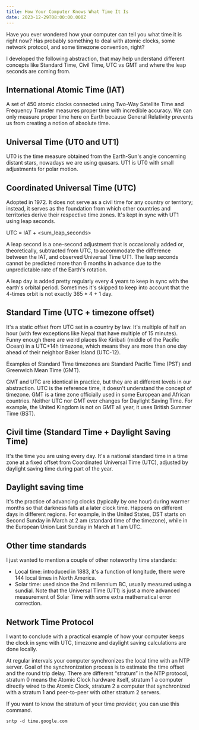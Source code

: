 ```yaml
---
title: How Your Computer Knows What Time It Is
date: 2023-12-29T08:00:00.000Z
---
```


Have you ever wondered how your computer can tell you what time it is right now? Has probably something to deal with atomic clocks, some network protocol, and some timezone convention, right?

I developed the following abstraction, that may help understand different concepts like Standard Time, Civil Time, UTC vs GMT and where the leap seconds are coming from.

## International Atomic Time (IAT)

A set of 450 atomic clocks connected using Two-Way Satellite Time and Frequency Transfer measures proper time with incredible accuracy. We can only measure proper time here on Earth because General Relativity prevents us from creating a notion of absolute time.

## Universal Time (UT0 and UT1)

UT0 is the time measure obtained from the Earth-Sun's angle concerning distant stars, nowadays we are using quasars. UT1 is UT0 with small adjustments for polar motion.

## Coordinated Universal Time (UTC)

Adopted in 1972. It does not serve as a civil time for any country or territory; instead, it serves as the foundation from which other countries and territories derive their respective time zones. It's kept in sync with UT1 using leap seconds.

UTC = IAT + \<sum\_leap\_seconds>

A leap second is a one-second adjustment that is occasionally added or, theoretically, subtracted from UTC, to accommodate the difference between the IAT, and observed Universal Time UT1. The leap seconds cannot be predicted more than 6 months in advance due to the unpredictable rate of the Earth's rotation.

A leap day is added pretty regularly every 4 years to keep in sync with the earth's orbital period. Sometimes it's skipped to keep into account that the 4-times orbit is not exactly 365 \* 4 + 1 day.

## Standard Time (UTC + timezone offset)

It's a static offset from UTC set in a country by law. It's multiple of half an hour (with few exceptions like Nepal that have multiple of 15 minutes). Funny enough there are weird places like Kiribati (middle of the Pacific Ocean) in a UTC+14h timezone, which means they are more than one day ahead of their neighbor Baker Island (UTC-12).

Examples of Standard Time timezones are Standard Pacific Time (PST) and Greenwich Mean Time (GMT).

GMT and UTC are identical in practice, but they are at different levels in our abstraction. UTC is the reference time, it doesn't understand the concept of timezone. GMT is a time zone officially used in some European and African countries. Neither UTC nor GMT ever changes for Daylight Saving Time. For example, the United Kingdom is not on GMT all year, it uses British Summer Time (BST).

## Civil time (Standard Time + Daylight Saving Time)

It's the time you are using every day. It's a national standard time in a time zone at a fixed offset from Coordinated Universal Time (UTC), adjusted by daylight saving time during part of the year.

## Daylight saving time

It's the practice of advancing clocks (typically by one hour) during warmer months so that darkness falls at a later clock time. Happens on different days in different regions. For example, in the United States, DST starts on Second Sunday in March at 2 am (standard time of the timezone), while in the European Union Last Sunday in March at 1 am UTC.

## Other time standards

I just wanted to mention a couple of other noteworthy time standards:

* Local time: introduced in 1883, it's a function of longitude, there were 144 local times in North America.
* Solar time: used since the 2nd millennium BC, usually measured using a sundial. Note that the Universal Time (UT1) is just a more advanced measurement of Solar Time with some extra mathematical error correction.

## Network Time Protocol

I want to conclude with a practical example of how your computer keeps the clock in sync with UTC, timezone and daylight saving calculations are done locally.

At regular intervals your computer synchronizes the local time with an NTP server. Goal of the synchronization process is to estimate the time offset and the round trip delay. There are different “stratum” in the NTP protocol, stratum 0 means the Atomic Clock hardware itself, stratum 1 a computer directly wired to the Atomic Clock, stratum 2 a computer that synchronized with a stratum 1 and peer-to-peer with other stratum 2 servers.

If you want to know the stratum of your time provider, you can use this command.

```
sntp -d time.google.com
```
